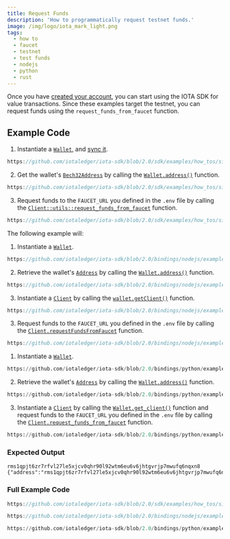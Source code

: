 ```yaml
---
title: Request Funds
description: 'How to programmatically request testnet funds.'
image: /img/logo/iota_mark_light.png
tags:
  - how to
  - faucet
  - testnet
  - test funds
  - nodejs
  - python
  - rust
---
```



Once you have [created your account](../accounts-and-addresses/create-account.mdx),
you can start using the IOTA SDK for value transactions. Since these examples target the testnet, you can request funds
using the `request_funds_from_faucet` function.

<TipFaucet />

## Example Code

<Tabs groupId="language" queryString>
<TabItem value="rust" label="Rust">

1. Instantiate a [`Wallet`](https://docs.rs/iota-sdk/latest/iota_sdk/wallet/core/struct.Wallet.html), and [sync it](../accounts-and-addresses/check-balance.mdx).

<div className={'hide-code-block-extras'}>

```rust reference
https://github.com/iotaledger/iota-sdk/blob/2.0/sdk/examples/how_tos/simple_transaction/request_funds.rs#L25-L30
```

</div>

2. Get the wallet's [`Bech32Address`](file:///home/lucas/Documents/IOTA/iota-sdk/target/doc/iota_sdk/types/block/address/bech32/struct.Bech32Address.html)
 by calling the [`Wallet.address()`](file:///home/lucas/Documents/IOTA/iota-sdk/target/doc/iota_sdk/wallet/core/struct.Wallet.html#method.address)
function.

<div className={'hide-code-block-extras'}>

```rust reference
https://github.com/iotaledger/iota-sdk/blob/2.0/sdk/examples/how_tos/simple_transaction/request_funds.rs#L33
```

</div>

3. Request funds to the `FAUCET_URL` you defined in the `.env` file by calling the [`Client::utils::request_funds_from_faucet`](file:///home/lucas/Documents/IOTA/iota-sdk/target/doc/iota_sdk/client/utils/fn.request_funds_from_faucet.html) function.

<div className={'hide-code-block-extras'}>

```rust reference
https://github.com/iotaledger/iota-sdk/blob/2.0/sdk/examples/how_tos/simple_transaction/request_funds.rs#L39
```

</div>

</TabItem>
<TabItem value="typescript-node" label="Typescript (Node.js)">

The following example will:

1. Instantiate a [`Wallet`](http://localhost:3000/iota-sdk/2.0/references/nodejs/classes/Wallet/).

<div className={'hide-code-block-extras'}>

```typescript reference
https://github.com/iotaledger/iota-sdk/blob/2.0/bindings/nodejs/examples/how_tos/simple_transaction/request-funds.ts#L24-L26
```

</div>

2. Retrieve the wallet's [`Address`](http://localhost:3000/iota-sdk/2.0/references/nodejs/classes/Address/) by calling the
   [`Wallet.address()`](../../references/nodejs/classes/Wallet.md#address) function.

<div className={'hide-code-block-extras'}>

```typescript reference
https://github.com/iotaledger/iota-sdk/blob/2.0/bindings/nodejs/examples/how_tos/simple_transaction/request-funds.ts#L28
```

</div>

3. Instantiate a [`Client`](http://localhost:3000/iota-sdk/2.0/references/nodejs/classes/Client/) by calling the [`wallet.getClient()`](http://localhost:3000/iota-sdk/2.0/references/nodejs/classes/Wallet/#getclient) function.

<div className={'hide-code-block-extras'}>

```typescript reference
https://github.com/iotaledger/iota-sdk/blob/2.0/bindings/nodejs/examples/how_tos/simple_transaction/request-funds.ts#L31
```

</div>

3. Request funds to the `FAUCET_URL` you defined in the `.env` file by calling the [`Client.requestFundsFromFaucet`](../../references/nodejs/classes/Client.md#requestfundsfromfaucet) function.

<div className={'hide-code-block-extras'}>

```typescript reference
https://github.com/iotaledger/iota-sdk/blob/2.0/bindings/nodejs/examples/how_tos/simple_transaction/request-funds.ts#L32-L35
```

</div>

</TabItem>
<TabItem value="python" label="Python">

1. Instantiate a [`Wallet`](http://localhost:3000/iota-sdk/2.0/references/python/iota_sdk/wallet/).

<div className={'hide-code-block-extras'}>

```python reference
https://github.com/iotaledger/iota-sdk/blob/2.0/bindings/python/examples/how_tos/simple_transaction/request_funds.py#L14
```

</div>

2. Retrieve the wallet's [`Address`](http://localhost:3000/iota-sdk/2.0/references/python/iota_sdk/types/address/) by calling the
[`Wallet.address()`](http://localhost:3000/iota-sdk/2.0/references/python/iota_sdk/wallet/#address) function.

<div className={'hide-code-block-extras'}>

```python reference
https://github.com/iotaledger/iota-sdk/blob/2.0/bindings/python/examples/how_tos/simple_transaction/request_funds.py#L16
```

</div>

3. Instantiate a [`Client`](http://localhost:3000/iota-sdk/2.0/references/python/iota_sdk/client/) by calling the [`Wallet.get_client()`](http://localhost:3000/iota-sdk/2.0/references/python/iota_sdk/wallet/#get_client) function
    and request funds to the `FAUCET_URL` you defined in the `.env` file by calling the [`Client.request_funds_from_faucet`](http://localhost:3000/iota-sdk/2.0/references/python/iota_sdk/client/_utils/#request_funds_from_faucet)
   function.

<div className={'hide-code-block-extras'}>

```python reference
https://github.com/iotaledger/iota-sdk/blob/2.0/bindings/python/examples/how_tos/simple_transaction/request_funds.py#L19
```

</div>

</TabItem>
</Tabs>

### Expected Output

```plaintext
rms1qpjt6zr7rfvl27le5xjcv0qhr90l92wtm6eu6v6jhtgvrjp7mwufq6nqxn8
{"address":"rms1qpjt6zr7rfvl27le5xjcv0qhr90l92wtm6eu6v6jhtgvrjp7mwufq6nqxn8","waitingRequests":11}
```

### Full Example Code

<Tabs groupId="language" queryString>
<TabItem value="rust" label="Rust">

```rust reference
https://github.com/iotaledger/iota-sdk/blob/2.0/sdk/examples/how_tos/simple_transaction/request_funds.rs
```

</TabItem>
<TabItem value="typescript-node" label="Typescript (Node.js)">

```typescript reference
https://github.com/iotaledger/iota-sdk/blob/2.0/bindings/nodejs/examples/how_tos/simple_transaction/request-funds.ts
```

</TabItem>
<TabItem value="python" label="Python">

```python reference
https://github.com/iotaledger/iota-sdk/blob/2.0/bindings/python/examples/how_tos/simple_transaction/request_funds.py
```

</TabItem>
</Tabs>
